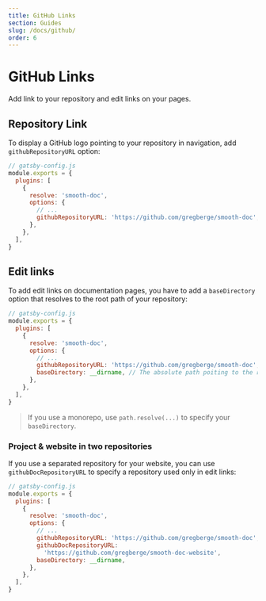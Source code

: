 ```yaml
---
title: GitHub Links
section: Guides
slug: /docs/github/
order: 6
---
```


# GitHub Links

Add link to your repository and edit links on your pages.

<carbon-ad />

## Repository Link

To display a GitHub logo pointing to your repository in navigation, add `githubRepositoryURL` option:

```js
// gatsby-config.js
module.exports = {
  plugins: [
    {
      resolve: 'smooth-doc',
      options: {
        // ...
        githubRepositoryURL: 'https://github.com/gregberge/smooth-doc',
      },
    },
  ],
}
```

## Edit links

To add edit links on documentation pages, you have to add a `baseDirectory` option that resolves to the root path of your repository:

```js
// gatsby-config.js
module.exports = {
  plugins: [
    {
      resolve: 'smooth-doc',
      options: {
        // ...
        githubRepositoryURL: 'https://github.com/gregberge/smooth-doc',
        baseDirectory: __dirname, // The absolute path poiting to the root of your GitHub repository
      },
    },
  ],
}
```

> If you use a monorepo, use `path.resolve(...)` to specify your `baseDirectory`.

### Project & website in two repositories

If you use a separated repository for your website, you can use `githubDocRepositoryURL` to specify a repository used only in edit links:

```js
// gatsby-config.js
module.exports = {
  plugins: [
    {
      resolve: 'smooth-doc',
      options: {
        // ...
        githubRepositoryURL: 'https://github.com/gregberge/smooth-doc',
        githubDocRepositoryURL:
          'https://github.com/gregberge/smooth-doc-website',
        baseDirectory: __dirname,
      },
    },
  ],
}
```
